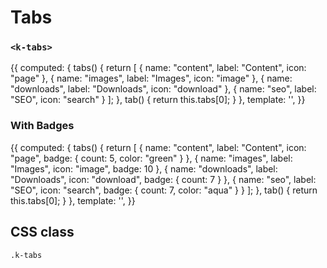 
<Meta
  title="UI | Navigation / Tabs"
  component={Tabs}
  decorators={[Padding]}
/>

# Tabs
### `<k-tabs>`

<Preview>
  <Story name="Regular">
    {{
      computed: {
        tabs() {
          return [
            { name: "content", label: "Content", icon: "page" },
            { name: "images", label: "Images", icon: "image" },
            { name: "downloads", label: "Downloads", icon: "download" },
            { name: "seo", label: "SEO", icon: "search" }
          ];
        },
        tab() {
          return this.tabs[0];
        }
      },
      template: '<k-tabs :tabs="tabs" :tab="tab" />',
    }}
  </Story>
</Preview>

<Props of={Tabs} />

### With Badges
<Preview>
  <Story name="With Badges">
    {{
      computed: {
        tabs() {
          return [
            {
              name: "content",
              label: "Content",
              icon: "page",
              badge: { count: 5, color: "green" }
            },
            {
              name: "images",
              label: "Images",
              icon: "image",
              badge: 10
            },
            {
              name: "downloads",
              label: "Downloads",
              icon: "download",
              badge: { count: 7 }
            },
            {
              name: "seo",
              label: "SEO",
              icon: "search",
              badge: { count: 7, color: "aqua" }
            }
          ];
        },
        tab() {
          return this.tabs[0];
        }
      },
      template: '<k-tabs :tabs="tabs" :tab="tab" />',
    }}
  </Story>
</Preview>

## CSS class

`.k-tabs`

